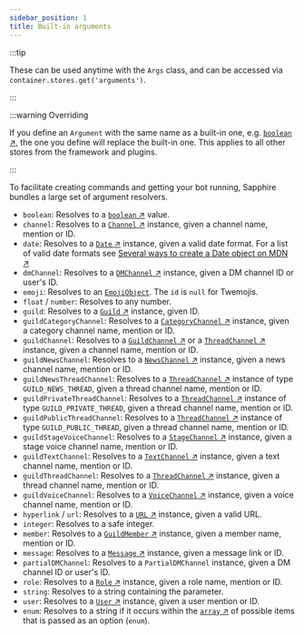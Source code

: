 ```yaml
---
sidebar_position: 1
title: Built-in arguments
---
```


:::tip

These can be used anytime with the `Args` class, and can be accessed via `container.stores.get('arguments')`.

:::

:::warning Overriding

If you define an `Argument` with the same name as a built-in one, e.g. [`boolean` ↗️][boolean], the one you define will
replace the built-in one. This applies to all other stores from the framework and plugins.

:::

To facilitate creating commands and getting your bot running, Sapphire bundles a large set of argument resolvers.

- `boolean`: Resolves to a [`boolean` ↗️][boolean] value.
- `channel`: Resolves to a [`Channel` ↗️][channel] instance, given a channel name, mention or ID.
- `date`: Resolves to a [`Date` ↗️][date] instance, given a valid date format. For a list of valid date formats see
  [Several ways to create a Date object on MDN ↗️][mdn-date]
- `dmChannel`: Resolves to a [`DMChannel` ↗️][dmchannel] instance, given a DM channel ID or user's ID.
- `emoji`: Resolves to an [`EmojiObject`][emojiobject]. The `id` is `null` for Twemojis.
- `float` / `number`: Resolves to any number.
- `guild`: Resolves to a [`Guild` ↗️][guild] instance, given ID.
- `guildCategoryChannel`: Resolves to a [`CategoryChannel` ↗️][categorychannel] instance, given a category channel name,
  mention or ID.
- `guildChannel`: Resolves to a [`GuildChannel` ↗️][guildchannel] or a [`ThreadChannel` ↗️][threadchannel] instance,
  given a channel name, mention or ID.
- `guildNewsChannel`: Resolves to a [`NewsChannel` ↗️][newschannel] instance, given a news channel name, mention or ID.
- `guildNewsThreadChannel`: Resolves to a [`ThreadChannel` ↗️][threadchannel] instance of type `GUILD_NEWS_THREAD`,
  given a thread channel name, mention or ID.
- `guildPrivateThreadChannel`: Resolves to a [`ThreadChannel` ↗️][threadchannel] instance of type
  `GUILD_PRIVATE_THREAD`, given a thread channel name, mention or ID.
- `guildPublicThreadChannel`: Resolves to a [`ThreadChannel` ↗️][threadchannel] instance of type `GUILD_PUBLIC_THREAD`,
  given a thread channel name, mention or ID.
- `guildStageVoiceChannel`: Resolves to a [`StageChannel` ↗️][stagechannel] instance, given a stage voice channel name,
  mention or ID.
- `guildTextChannel`: Resolves to a [`TextChannel` ↗️][textchannel] instance, given a text channel name, mention or ID.
- `guildThreadChannel`: Resolves to a [`ThreadChannel` ↗️][threadchannel] instance, given a thread channel name, mention
  or ID.
- `guildVoiceChannel`: Resolves to a [`VoiceChannel` ↗️][voicechannel] instance, given a voice channel name, mention or
  ID.
- `hyperlink` / `url`: Resolves to a [`URL` ↗️][url] instance, given a valid URL.
- `integer`: Resolves to a safe integer.
- `member`: Resolves to a [`GuildMember` ↗️][guildmember] instance, given a member name, mention or ID.
- `message`: Resolves to a [`Message` ↗️][message] instance, given a message link or ID.
- `partialDMChannel`: Resolves to a `PartialDMChannel` instance, given a DM channel ID or user's ID.
- `role`: Resolves to a [`Role` ↗️][role] instance, given a role name, mention or ID.
- `string`: Resolves to a string containing the parameter.
- `user`: Resolves to a [`User` ↗️][user] instance, given a user mention or ID.
- `enum`: Resolves to a string if it occurs within the [`array` ↗️][array] of possible items that is passed as an option
  (`enum`).

[array]: https://developer.mozilla.org/en-US/docs/Web/JavaScript/Reference/Global_Objects/Array
[boolean]: https://developer.mozilla.org/en-US/docs/Web/JavaScript/Reference/Global_Objects/Boolean
[categorychannel]: https://discord.js.org/docs/packages/discord.js/main/CategoryChannel:Class
[channel]: https://discord.js.org/docs/packages/discord.js/main/BaseChannel:Class
[date]: https://developer.mozilla.org/en-US/docs/Web/JavaScript/Reference/Global_Objects/Date
[dmchannel]: https://discord.js.org/docs/packages/discord.js/main/DMChannel:Class
[guild]: https://discord.js.org/docs/packages/discord.js/main/Guild:Class
[guildchannel]: https://discord.js.org/docs/packages/discord.js/main/GuildChannel:Class
[emojiobject]: ../../Documentation/api-framework/interfaces/EmojiObject
[guildmember]: https://discord.js.org/docs/packages/discord.js/main/GuildMember:Class
[mdn-date]:
  https://developer.mozilla.org/en-US/docs/Web/JavaScript/Reference/Global_Objects/Date#several_ways_to_create_a_date_object
[message]: https://discord.js.org/docs/packages/discord.js/main/Message:Class
[newschannel]: https://discord.js.org/docs/packages/discord.js/main/NewsChannel:Class
[role]: https://discord.js.org/docs/packages/discord.js/main/Role:Class
[stagechannel]: https://discord.js.org/docs/packages/discord.js/main/StageChannel:Class
[textchannel]: https://discord.js.org/docs/packages/discord.js/main/TextChannel:Class
[threadchannel]: https://discord.js.org/docs/packages/discord.js/main/ThreadChannel:Class
[url]: https://nodejs.org/api/url.html
[user]: https://discord.js.org/docs/packages/discord.js/main/User:Class
[voicechannel]: https://discord.js.org/docs/packages/discord.js/main/VoiceChannel:Class
